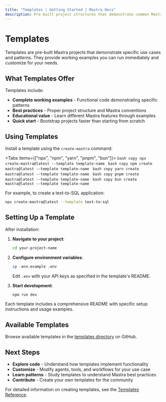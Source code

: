 ```yaml
---
title: "Templates | Getting Started | Mastra Docs"
description: Pre-built project structures that demonstrate common Mastra use cases and patterns
---
```



# Templates

Templates are pre-built Mastra projects that demonstrate specific use cases and patterns. They provide working examples you can run immediately and customize for your needs.

## What Templates Offer

Templates include:

- **Complete working examples** - Functional code demonstrating specific patterns
- **Best practices** - Proper project structure and Mastra conventions  
- **Educational value** - Learn different Mastra features through examples
- **Quick start** - Bootstrap projects faster than starting from scratch

## Using Templates

Install a template using the `create-mastra` command:

<Tabs items={["npx", "npm", "yarn", "pnpm", "bun"]}>
  <Tab>
    ```bash copy
    npx create-mastra@latest --template template-name
    ```
  </Tab>
  <Tab>
    ```bash copy
    npm create mastra@latest --template template-name
    ```
  </Tab>
  <Tab>
    ```bash copy
    yarn create mastra@latest --template template-name
    ```
  </Tab>
  <Tab>
    ```bash copy
    pnpm create mastra@latest --template template-name
    ```
  </Tab>
  <Tab>
    ```bash copy
    bun create mastra@latest --template template-name
    ```
  </Tab>
</Tabs>

For example, to create a text-to-SQL application:

```bash copy
npx create-mastra@latest --template text-to-sql
```

## Setting Up a Template

After installation:

1. **Navigate to your project**:
   ```bash copy
   cd your-project-name
   ```

2. **Configure environment variables**:
   ```bash copy
   cp .env.example .env
   ```
   Edit `.env` with your API keys as specified in the template's README.

3. **Start development**:
   ```bash copy
   npm run dev
   ```

<Callout type="info">
  Each template includes a comprehensive README with specific setup instructions and usage examples.
</Callout>

## Available Templates

Browse available templates in the [templates directory](https://github.com/mastra-ai/mastra/tree/main/templates) on GitHub.

## Next Steps

- **Explore code** - Understand how templates implement functionality
- **Customize** - Modify agents, tools, and workflows for your use case
- **Learn patterns** - Study templates to understand Mastra best practices
- **Contribute** - Create your own templates for the community

For detailed information on creating templates, see the [Templates Reference](/reference/templates).